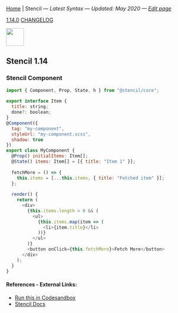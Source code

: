 
[Home](/) | Stencil — _Latest Syntax — Updated: May 2020 — [Edit page](https://github.com/ngduc/syntax.codes/edit/master/docs/stencil.mdx)_

<a className="tagButton" href="https://github.com/ionic-team/stencil/releases">1.14.0</a> <a className="tagButton" href="https://github.com/ionic-team/stencil/blob/master/CHANGELOG.md">CHANGELOG</a>

<img src="https://i.ibb.co/4dtrd9Z/image.png" height="48" />

## Stencil 1.14

### Stencil Component

```.js
import { Component, Prop, State, h } from "@stencil/core";
  
export interface Item {
  title: string;
  done?: boolean;
}
@Component({
  tag: "my-component",
  styleUrl: "my-component.scss",
  shadow: true
})
export class MyComponent {
  @Prop() initialItems: Item[];
  @State() items: Item[] = [{ title: "Item 1" }];
  
  fetchMore = () => {
    this.items = [...this.items, { title: "Fetched item" }];
  };
  
  render() {
    return (
      <div>
        {this.items.length > 0 && (
          <ul>
            {this.items.map(item => (
              <li>{item.title}</li>
            ))}
          </ul>
        )}
        <button onClick={this.fetchMore}>Fetch More</button>
      </div>
    );
  }
}
```

#### References - External Links:
- [Run this in Codesandbox](https://codesandbox.io/s/stencil-example-l06tm?file=/src/components/my-component/my-component.tsx)
- [Stencil Docs](https://stenciljs.com/docs/state)
